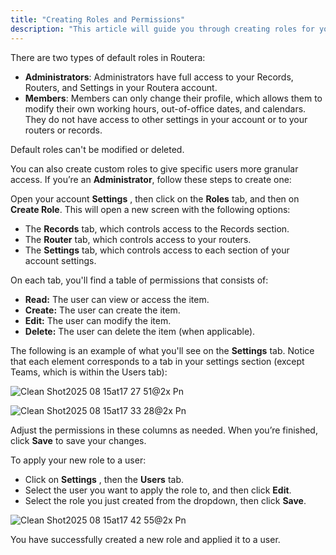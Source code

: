 ```yaml
---
title: "Creating Roles and Permissions"
description: "This article will guide you through creating roles for your users and adjusting permissions."
---
```


There are two types of default roles in Routera:

- **Administrators**: Administrators have full access to your Records, Routers, and Settings in your Routera account.
- **Members**: Members can only change their profile, which allows them to modify their own working hours, out-of-office dates, and calendars. They do not have access to other settings in your account or to your routers or records.

<Note>
  Default roles can't be modified or deleted.
</Note>

You can also create custom roles to give specific users more granular access. If you’re an **Administrator**, follow these steps to create one:

Open your account **Settings** <Icon icon="gear" />, then click on the **Roles** tab, and then on **Create Role**. This will open a new screen with the following options:

- The **Records** tab, which controls access to the Records section.
- The **Router** tab, which controls access to your routers.
- The **Settings** tab, which controls access to each section of your account settings.

On each tab, you'll find a table of permissions that consists of:

- **Read:** The user can view or access the item.
- **Create:** The user can create the item.
- **Edit:** The user can modify the item.
- **Delete:** The user can delete the item (when applicable).

The following is an example of what you'll see on the **Settings** tab. Notice that each element corresponds to a tab in your settings section (except Teams, which is within the Users tab):

![Clean Shot2025 08 15at17 27 51@2x Pn](/images/CleanShot2025-08-15at17.27.51@2x.png)

![Clean Shot2025 08 15at17 33 28@2x Pn](/images/CleanShot2025-08-15at17.33.28@2x.png)

Adjust the permissions in these columns as needed. When you’re finished, click **Save** to save your changes.

To apply your new role to a user:

- Click on **Settings** <Icon icon="gear" />, then the **Users** tab.
- Select the user you want to apply the role to, and then click <Icon icon="pencil" iconType="regular" /> **Edit**.
- Select the role you just created from the dropdown, then click **Save**.

![Clean Shot2025 08 15at17 42 55@2x Pn](/images/CleanShot2025-08-15at17.42.55@2x.png)

<Check>
  You have successfully created a new role and applied it to a user.
</Check>